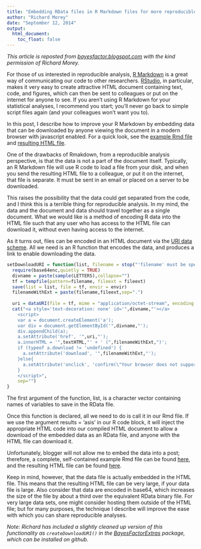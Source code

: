 ```yaml
---
title: "Embedding RData files in R Markdown files for more reproducible analyses"
author: "Richard Morey"
date: "September 12, 2014"
output:
  html_document:
    toc_float: false
---
```


_This article is reposted from [bayesfactor.blogspot.com](http://bayesfactor.blogspot.com/2014/09/embedding-rdata-files-in-R Markdown.html) with the kind permission of Richard Morey._

For those of us interested in reproducible analysis, [R Markdown](http://rmarkdown.rstudio.com/) is a great way of communicating our code to other researchers. [RStudio](http://www.rstudio.com/), in particular, makes it very easy to create attractive HTML document containing text, code, and figures, which can then be sent to colleagues or put on the internet for anyone to see. If you aren't using R Markdown for your statistical analyses, I recommend you start; you'll never go back to simple script files again (and your colleagues won't want you to). 

In this post, I describe how to improve your R Markdown by embedding data that can be downloaded by anyone viewing the document in a modern browser with javascript enabled. For a quick look, see the [example Rmd file](http://drsmorey.org/Rmarkdown/download_RData.Rmd) and [resulting HTML file](http://drsmorey.org/Rmarkdown/download_RData.html). 

One of the drawbacks of Rmakdown, from a reproducible analysis perspective, is that the data is not a part of the document itself. Typically, an R Markdown file will use R code to load a file from your disk, and when you send the resulting HTML file to a colleague, or put it on the internet, that file is separate. It must be sent in an email or placed on a server to be downloaded. 

This raises the possibility that the data could get separated from the code, and I think this is a terrible thing for reproducible analysis. In my mind, the data and the document and data should travel together as a single document. What we would like is a method of encoding R data into the HTML file such that any user who has access to the HTML file can download it, without even having access to the internet. 

As it turns out, files can be encoded in an HTML document via the [URI data scheme](http://en.wikipedia.org/wiki/Data_URI_scheme). All we need is an R function that encodes the data, and produces a link to enable downloading the data.

```r
setDownloadURI = function(list, filename = stop("'filename' must be specified"), textHTML = "Click here to download the data.", fileext = "RData", envir = parent.frame()){
  require(base64enc,quietly = TRUE)
  divname = paste(sample(LETTERS),collapse="")
  tf = tempfile(pattern=filename, fileext = fileext)
  save(list = list, file = tf, envir = envir)
  filenameWithExt = paste(filename,fileext,sep=".")
 
  uri = dataURI(file = tf, mime = "application/octet-stream", encoding = "base64")
  cat("<a style='text-decoration: none' id='",divname,"'></a>
    <script>
    var a = document.createElement('a');
    var div = document.getElementById('",divname,"');
    div.appendChild(a);
    a.setAttribute('href', '",uri,"');
    a.innerHTML = '",textHTML,"' + ' (",filenameWithExt,")';
    if (typeof a.download != 'undefined') {
      a.setAttribute('download', '",filenameWithExt,"');
    }else{
      a.setAttribute('onclick', 'confirm(\"Your browser does not support the download HTML5 attribute. You must rename the file to ",filenameWithExt," after downloading it (or use Chrome/Firefox/Opera). \")');
    }
    </script>",
    sep="")
}
```

The first argument of the function, list, is a character vector containing names of variables to save in the RData file.

Once this function is declared, all we need to do is call it in our Rmd file. If we use the argument results = 'asis' in our R code block, it will inject the appropriate HTML code into our compiled HTML document to allow a download of the embedded data as an RData file, and anyone with the HTML file can download it.

Unfortunately, blogger will not allow me to embed the data into a post; therefore, a complete, self-contained example Rmd file can be found [here](http://drsmorey.org/Rmarkdown/download_RData.Rmd), and the resulting HTML file can be found [here](http://drsmorey.org/Rmarkdown/download_RData.html).

Keep in mind, however, that the data file is actually embedded in the HTML file. This means that the resulting HTML file can be very large, if your data file is large. Also consider that data are encoded in base64, which increases the size of the file by about a third over the equivalent RData binary file. For very large data sets, one might consider hosting them outside of the HTML file; but for many purposes, the technique I describe will improve the ease with which you can share reproducible analyses.

_Note: Richard has included a slightly cleaned up version of this functionality as `createDownloadURI()` in the [BayesFactorExtras](https://github.com/richarddmorey/BayesFactorExtras/) package, which can be installed on github._
